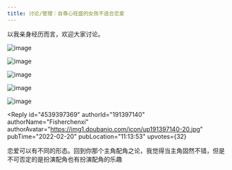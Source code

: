 ```yaml
---
title: 讨论/管理｜自尊心旺盛的女孩不适合恋爱
---
```



<Forum groupName="我发现个规律" groupUrl="https://www.douban.com/group/guilv/" archivedAt="2025-05-16T16:46:18.970Z">
  <Post
    id="260510935"
    title="讨论/管理｜自尊心旺盛的女孩不适合恋爱"
    url="https://www.douban.com/group/topic/260510935/?_spm_id=MjQyMTMwNzU0"
    pubTime="2022-05-05"
    highlightUserId="191397140"
  >
以我亲身经历而言，欢迎大家讨论。

![image](https://img9.doubanio.com/view/group_topic/l/public/p529433235.webp)

![image](https://img9.doubanio.com/view/group_topic/l/public/p529433254.webp)

![image](https://img1.doubanio.com/view/group_topic/l/public/p529433229.webp)

![image](https://img9.doubanio.com/view/group_topic/l/public/p529433244.webp)

![image](https://img1.doubanio.com/view/group_topic/l/public/p529433250.webp)

<Reply
  id="4539397369"
  authorId="191397140"
  authorName="Fisherchenxi"
  authorAvatar="https://img1.doubanio.com/icon/up191397140-20.jpg"
  pubTime="2022-02-20"
  pubLocation="11:13:53"
  upvotes={32}
>
恋爱可以有不同的形态。回到你那个主角配角之论，我觉得当主角固然不错，但是不可否定的是扮演配角也有扮演配角的乐趣
</Reply>
  </Post>
</Forum>
